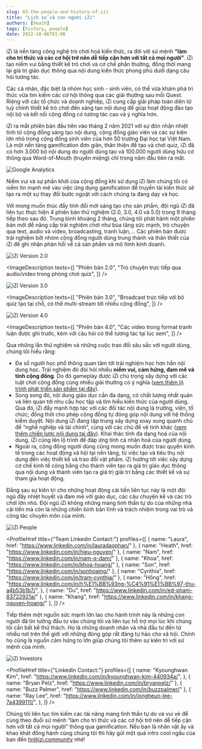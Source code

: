 ```yaml
---
slug: 02-the-people-and-history-of-izi
title: "Lịch sử và con người iZi"
authors: [heath]
tags: [history, people]
date: 2022-10-06T01:00
---
```





iZi là nền tảng công nghệ trò chơi hoá kiến thức, ra đời với sứ mệnh **“làm cho tri thức và các cơ hội trở nên dễ tiếp cận hơn với tất cả mọi người”**. iZi tạo niềm vui bằng thiết kế trò chơi và cơ chế phần thưởng, đồng thời mang lại giá trị giáo dục thông qua nội dung kiến thức phong phú dưới dạng câu hỏi tương tác.

Các cá nhân, đặc biệt là nhóm học sinh - sinh viên, có thể vừa khám phá tri thức vừa tìm kiếm các cơ hội thông qua các giải thưởng sau mỗi Quest. Riêng với các tổ chức và doanh nghiệp, iZi cung cấp giải pháp toàn diện từ tuỳ chỉnh thiết kế trò chơi đến sáng tạo nội dung để giúp hoạt động đào tạo nội bộ và kết nối cộng đồng có tương tác cao và ý nghĩa hơn.

iZi ra mắt phiên bản đầu tiên vào tháng 2 năm 2021 với sự đón nhận nhiệt tình từ cộng đồng sáng tạo nội dung, cộng đồng giáo viên và các sự kiện lớn nhỏ trong cộng đồng sinh viên của hơn 50 trường Đại học tại Việt Nam. Là một nền tảng gamification đơn giản, thân thiện để tạo và chơi quiz, iZi đã có hơn 3.000 bộ nội dung do người dùng tạo và 100.000 người dùng hữu cơ thông qua Word-of-Mouth (truyền miệng) chỉ trong năm đầu tiên ra mắt.

![Google Analytics](./1.jpg)

Niềm vui và sự phấn khởi của cộng đồng khi sử dụng iZi làm chúng tôi có niềm tin mạnh mẽ vào việc ứng dụng gamification để truyền tải kiến thức sẽ tạo ra một sự thay đổi bước ngoặt với cách chúng ta đang dạy và học.

<EmbeddedYoutube url="https://www.youtube.com/embed/iMIxR40HNwg" />

Với mong muốn thúc đẩy tính đổi mới sáng tạo cho sản phẩm, đội ngũ iZi đã liên tục thực hiện 4 phiên bản thử nghiệm (2.0, 3.0, 4.0 và 5.0) trong 9 tháng tiếp theo sau đó. Trung bình khoảng 2 tháng, chúng tôi phát hành một phiên bản mới để nâng cấp trải nghiệm chơi như bùa tăng sức mạnh, trò chuyện qua text, audio và video, broadcasting, tranh luận,... Các phiên bản được trải nghiệm bởi nhóm cộng đồng người dùng trung thành và thân thiết của iZi để ghi nhận phản hồi về cả sản phẩm và mô hình kinh doanh.

![iZi Version 2.0](./2.png)

<ImageDescription
  texts={[
    "Phiên bản 2.0",
    "Trò chuyện trực tiếp qua audio/video trong phòng chơi quiz",
  ]}
/>

![iZi Version 3.0](./3.png)

<ImageDescription
  texts={[
    "Phiên bản 3.0",
    "Broadcast trực tiếp với bộ quiz tạo tại chỗ, có thể multi-stream tới nhiều cộng đồng",
  ]}
/>

![iZi Version 4.0](./4.png)

<ImageDescription
  texts={[
    "Phiên bản 4.0",
    "Các video trong format tranh luận được ghi trước, kèm với câu hỏi có thể tương tác tại lúc xem",
  ]}
/>

Qua những lần thử nghiệm và những cuộc trao đổi sâu sắc với người dùng, chúng tôi hiểu rằng:

- Đa số người học phổ thông quan tâm tới trải nghiệm học hơn hẳn nội dung học. Trải nghiệm đó đòi hỏi nhiều **niềm vui, cảm hứng, đam mê và tính cộng đồng**. Do đó gameplay được iZi chú trọng xây dựng với các luật chơi cộng đồng cùng nhiều giải thưởng có ý nghĩa ([xem thêm lộ trình phát triển sản phẩm tại đây](/blog/04-the-journey-to-find)).
- Song song đó, nội dung giáo dục cần đa dạng, có chất lượng nhất quán và liên quan tới nhu cầu học tập và tìm hiểu kiến thức của người dùng. Qua đó, iZi đẩy mạnh hợp tác với các đối tác nội dung là trường, viện, tổ chức; đồng thời cho phép cộng đồng tự đóng góp nội dung với hệ thống kiểm duyệt. Nội dung iZi đang tập trung xây dựng xoay xung quanh chủ đề “nghề nghiệp và tài chính”, cùng với các chủ đề vệ tinh khác ([xem thêm chiến lược nội dung tại đây](/blog/03-content-strategy-and-governance)). Khai thác tính đa dạng hoá của nội dung, iZi cũng lên lộ trình để đáp ứng tính cá nhân hoá của người dùng.
- Ngoài ra, cộng đồng người dùng cũng mong muốn được trao quyền kinh tế trong các hoạt động xã hội tại nền tảng, từ việc tạo và tiêu thụ nội dung đến việc thiết kế và trao đổi vật phẩm. iZi hướng tới việc xây dựng cơ chế kinh tế công bằng cho thành viên tạo ra giá trị giáo dục thông qua nội dung và thành viên tạo ra giá trị giải trí bằng các thiết kế và sự tham gia hoạt động.

<EmbeddedYoutube url="https://www.youtube.com/embed/rfXja72xaik" />

Đằng sau sự kiên trì cho những hoạt động cải tiến liên tục này là một đội ngũ đầy nhiệt huyết và đam mê với giáo dục, các câu chuyện kể và các trò chơi lớn nhỏ. Đội ngũ iZi không những mang tinh thần tự do của những nhà cải tiến mà còn là những chiến binh bản lĩnh và trách nhiệm trong vai trò và công tác chuyên môn của mình.

![iZi People](./5.png)

<ProfileHref
  title={"Team Linkedin Contact:"}
  profiles={[
    { name: "Laura", href: "https://www.linkedin.com/in/lauradaophan/" },
    { name: "Heath", href: "https://www.linkedin.com/in/hieu-nguyen/" },
    { name: "Nam", href: "https://www.linkedin.com/in/nam-q-dam/" },
    { name: "Khoa", href: "https://www.linkedin.com/in/khoa-hoang/" },
    { name: "Son", href: "https://www.linkedin.com/in/sonhoaing/" },
    { name: "Cynthia", href: "https://www.linkedin.com/in/tram-cynthia/" },
    {
      name: "Hồng",
      href: "https://www.linkedin.com/in/h%E1%BB%93ng-%C4%91%E1%BB%97-thu-a4b53b1b7/",
    },
    { name: "Du", href: "https://www.linkedin.com/in/ed-pham-83722921a/" },
    { name: "Khang", href: "https://www.linkedin.com/in/khang-nguyen-hoang/" },
  ]}
/>

Tiếp thêm một nguồn sức mạnh lớn lao cho hành trình này là những con người đã tin tưởng đầu tư vào chúng tôi và liên tục hỗ trợ mọi lúc khi chúng tôi cần bất kể thử thách. Họ là những doanh nhân và nhà đầu tư đến từ nhiều nơi trên thế giới với những đóng góp rất đáng tự hào cho xã hội. Chính họ cũng là nguồn cảm hứng to lớn giúp chúng tôi thêm sự kiên trì với sứ mệnh của mình.

![iZi Investors](./6.png)

<ProfileHref
  title={"Linkedin Contact:"}
  profiles={[
    {
      name: "Kyounghwan Kim",
      href: "https://www.linkedin.com/in/kyounghwan-kim-440934a/",
    },
    { name: "Bryan Pelz", href: "https://www.linkedin.com/in/bryanpelz/" },
    { name: "Buzz Palmer", href: "https://www.linkedin.com/in/buzzpalmer/" },
    {
      name: "Ray Lee",
      href: "https://www.linkedin.com/in/jongheun-lee-7a4399111/",
    },
  ]}
/>

Chúng tôi liên tục tìm kiếm các tài năng mang tinh thần tự do và vui vẻ để cùng theo đuổi sứ mệnh “làm cho tri thức và các cơ hội trở nên dễ tiếp cận hơn với tất cả mọi người” thông qua gamification. Nếu bạn là nhân vật ấy và khao khát đồng hành cùng chúng tôi thì hãy gửi một quả intro cool ngầu của bạn đến [hr@izi.community](mailto:hr@izi.community) nhé!
